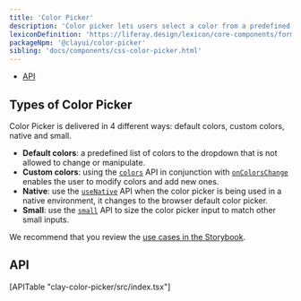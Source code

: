 ```yaml
---
title: 'Color Picker'
description: 'Color picker lets users select a color from a predefined palette, specify a color via its hexadecimal value, sample a color, and explore color values to create a custom color variation.'
lexiconDefinition: 'https://liferay.design/lexicon/core-components/forms/picker-color/'
packageNpm: '@clayui/color-picker'
sibling: 'docs/components/css-color-picker.html'
---
```



<div class="nav-toc-absolute">
<div class="nav-toc">

-   [API](#api)

</div>
</div>

## Types of Color Picker

Color Picker is delivered in 4 different ways: default colors, custom colors, native and small.

-   **Default colors**: a predefined list of colors to the dropdown that is not allowed to change or manipulate.
-   **Custom colors**: using the [`colors`](#api-colors) API in conjunction with [`onColorsChange`](#api-onColorsChange) enables the user to modify colors and add new ones.
-   **Native**: use the [`useNative`](#api-useNative) API when the color picker is being used in a native environment, it changes to the browser default color picker.
-   **Small**: use the [`small`](#api-small) API to size the color picker input to match other small inputs.

<ColorPicker />

We recommend that you review the [use cases in the Storybook](https://storybook.clayui.com/?path=/story/claycolorpicker--default).

## API

<div>[APITable "clay-color-picker/src/index.tsx"]</div>
